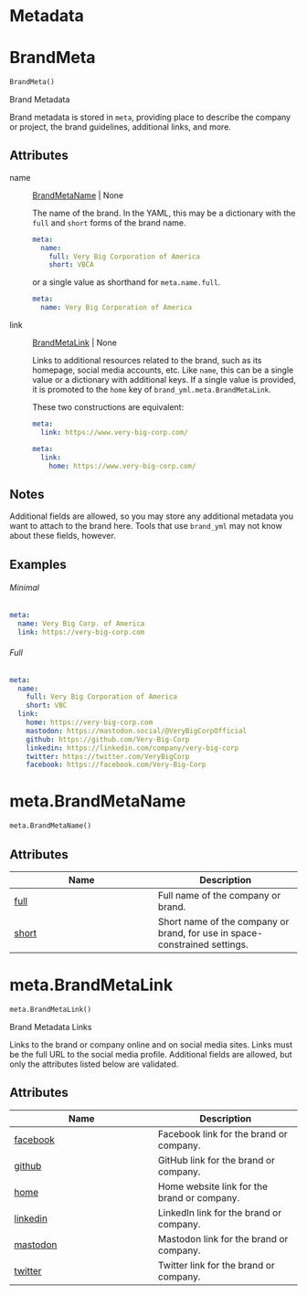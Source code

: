 # Metadata



# BrandMeta { #brand_yml.BrandMeta }

```python
BrandMeta()
```

Brand Metadata

Brand metadata is stored in `meta`, providing place to describe the company
or project, the brand guidelines, additional links, and more.

## Attributes {.doc-section .doc-section-attributes}

name

:   [BrandMetaName](`brand_yml.meta.BrandMetaName`) \| None

    The name of the brand. In the YAML, this may be a dictionary with the
    `full` and `short` forms of the brand name.

    ```yaml
    meta:
      name:
        full: Very Big Corporation of America
        short: VBCA
    ```

    or a single value as shorthand for `meta.name.full`.

    ```yaml
    meta:
      name: Very Big Corporation of America
    ```

link

:   [BrandMetaLink](`brand_yml.meta.BrandMetaLink`) \| None

    Links to additional resources related to the brand, such as its
    homepage, social media accounts, etc. Like `name`, this can be a single
    value or a dictionary with additional keys. If a single value is
    provided, it is promoted to the `home` key of
    `brand_yml.meta.BrandMetaLink`.

    These two constructions are equivalent:

    ```yaml
    meta:
      link: https://www.very-big-corp.com/
    ```

    ```yaml
    meta:
      link:
        home: https://www.very-big-corp.com/
    ```

## Notes {.doc-section .doc-section-notes}

Additional fields are allowed, so you may store any additional metadata you
want to attach to the brand here. Tools that use `brand_yml` may not know
about these fields, however.

## Examples {.doc-section .doc-section-examples}

::: {.panel-tabset}


###### Minimal

```.yaml
meta:
  name: Very Big Corp. of America
  link: https://very-big-corp.com
```



###### Full

```.yaml
meta:
  name:
    full: Very Big Corporation of America
    short: VBC
  link:
    home: https://very-big-corp.com
    mastodon: https://mastodon.social/@VeryBigCorpOfficial
    github: https://github.com/Very-Big-Corp
    linkedin: https://linkedin.com/company/very-big-corp
    twitter: https://twitter.com/VeryBigCorp
    facebook: https://facebook.com/Very-Big-Corp
```

:::

# meta.BrandMetaName { #brand_yml.meta.BrandMetaName }

```python
meta.BrandMetaName()
```



## Attributes

| Name | Description |
| --- | --- |
| [full](#brand_yml.meta.BrandMetaName.full) | Full name of the company or brand. |
| [short](#brand_yml.meta.BrandMetaName.short) | Short name of the company or brand, for use in space-constrained settings. |

# meta.BrandMetaLink { #brand_yml.meta.BrandMetaLink }

```python
meta.BrandMetaLink()
```

Brand Metadata Links

Links to the brand or company online and on social media sites. Links must
be the full URL to the social media profile. Additional fields are allowed,
but only the attributes listed below are validated.

## Attributes

| Name | Description |
| --- | --- |
| [facebook](#brand_yml.meta.BrandMetaLink.facebook) | Facebook link for the brand or company. |
| [github](#brand_yml.meta.BrandMetaLink.github) | GitHub link for the brand or company. |
| [home](#brand_yml.meta.BrandMetaLink.home) | Home website link for the brand or company. |
| [linkedin](#brand_yml.meta.BrandMetaLink.linkedin) | LinkedIn link for the brand or company. |
| [mastodon](#brand_yml.meta.BrandMetaLink.mastodon) | Mastodon link for the brand or company. |
| [twitter](#brand_yml.meta.BrandMetaLink.twitter) | Twitter link for the brand or company. |